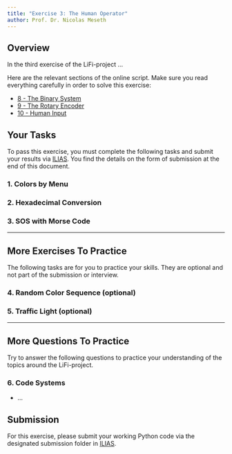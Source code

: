```yaml
---
title: "Exercise 3: The Human Operator"
author: Prof. Dr. Nicolas Meseth
---
```


## Overview

In the third exercise of the LiFi-project ...

Here are the relevant sections of the online script. Make sure you read everything carefully in order to solve this exercise:

-   [8 - The Binary System](https://lifi.datalit.de/lifi-project/the-binary-system)
-   [9 - The Rotary Encoder](https://lifi.datalit.de/lifi-project/the-rotary-encoder)
-   [10 - Human Input](https://lifi.datalit.de/lifi-project/human-input)

## Your Tasks

To pass this exercise, you must complete the following tasks and submit your results via [ILIAS](https://lms.hs-osnabrueck.de). You find the details on the form of submission at the end of this document.

### 1. Colors by Menu


### 2. Hexadecimal Conversion


### 3. SOS with Morse Code

------------------------------------------------------------------------

## More Exercises To Practice

The following tasks are for you to practice your skills. They are optional and not part of the submission or interview.

### 4. Random Color Sequence (optional)


### 5. Traffic Light (optional)


------------------------------------------------------------------------

## More Questions To Practice

Try to answer the following questions to practice your understanding of the topics around the LiFi-project.

### 6. Code Systems

- ...


## Submission

For this exercise, please submit your working Python code via the designated submission folder in [ILIAS](https://lms.hs-osnabrueck.de).
